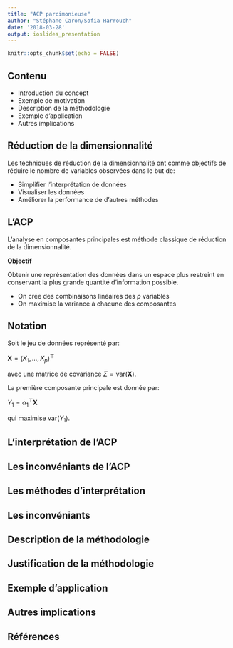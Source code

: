 ```yaml
---
title: "ACP parcimonieuse"
author: "Stéphane Caron/Sofia Harrouch"
date: '2018-03-28'
output: ioslides_presentation
---
```


```r
knitr::opts_chunk$set(echo = FALSE)
```

## Contenu

- Introduction du concept
- Exemple de motivation
- Description de la méthodologie
- Exemple d'application
- Autres implications

## Réduction de la dimensionnalité

Les techniques de réduction de la dimensionnalité ont comme objectifs de réduire le nombre de variables observées dans le but de:

- Simplifier l'interprétation de données
- Visualiser les données
- Améliorer la performance de d'autres méthodes

## L'ACP

L'analyse en composantes principales est méthode classique de réduction de la dimensionnalité.

**Objectif**

Obtenir une représentation des données dans un espace plus restreint en conservant la plus grande quantité d'information possible.

- On crée des combinaisons linéaires des $p$ variables
- On maximise la variance à chacune des composantes

## Notation

Soit le jeu de données représenté par:

$\mathbf{X} = (X_1, ..., X_p)^\top$

avec une matrice de covariance $\Sigma = \text{var}(\mathbf{X})$.

La première composante principale est donnée par:

$Y_1 = \alpha^{\top}_{1}\mathbf{X}$

qui maximise $\text{var}(Y_1)$.

## L'interprétation de l'ACP

## Les inconvéniants de l'ACP

## Les méthodes d'interprétation

## Les inconvéniants

## Description de la méthodologie

## Justification de la méthodologie

## Exemple d'application

## Autres implications

## Références

